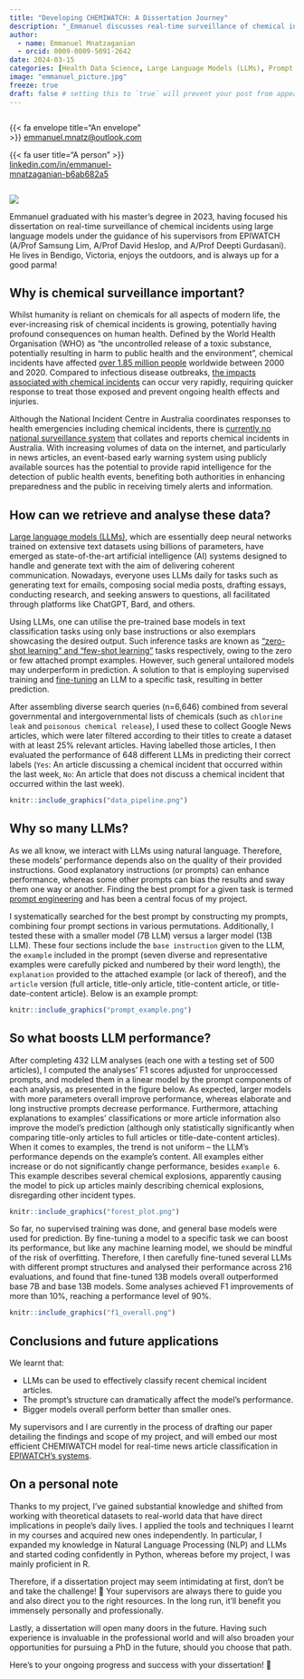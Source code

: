 ```yaml
---
title: "Developing CHEMIWATCH: A Dissertation Journey"
description: "_Emmanuel discusses real-time surveillance of chemical incidents using large language models_"
author:
  - name: Emmanuel Mnatzaganian
  - orcid: 0009-0009-5091-2642
date: 2024-03-15
categories: [Health Data Science, Large Language Models (LLMs), Prompt Engineering] # self-defined categories
image: "emmanuel_picture.jpg"
freeze: true
draft: false # setting this to `true` will prevent your post from appearing on your listing page until you're ready!
---
```


<div style="display:grid; grid-template-columns: 1fr 1fr;">

<div>

::: author-meta-content
{{< fa envelope title="An envelope" >}} <a href="mailto:emmanuel.mnatz@outlook.com">emmanuel.mnatz@outlook.com</a>
:::

::: author-meta-content
{{< fa user title="A person" >}} <a href="https://www.linkedin.com/in/emmanuel-mnatzaganian-b6ab682a5/">linkedin.com/in/emmanuel-mnatzaganian-b6ab682a5</a>
:::

</div>


</div>

::: aside 

::: {.round-border}
![](emmanuel_picture.jpg)
:::

Emmanuel graduated with his master's degree in 2023, having focused his dissertation on real-time surveillance of chemical incidents using large language models under the guidance of his supervisors from EPIWATCH (A/Prof Samsung Lim, A/Prof David Heslop, and A/Prof Deepti Gurdasani). He lives in Bendigo, Victoria, enjoys the outdoors, and is always up for a good parma!
:::

## Why is chemical surveillance important?

Whilst humanity is reliant on chemicals for all aspects of modern life, the ever-increasing risk of chemical incidents is growing, potentially having profound consequences on human health. Defined by the World Health Organisation (WHO) as "the uncontrolled release of a toxic substance, potentially resulting in harm to public health and the environment", chemical incidents have affected [over 1.85 million people](https://www.who.int/tools/compendium-on-health-and-environment/chemicals) worldwide between 2000 and 2020. Compared to infectious disease outbreaks, [the impacts associated with chemical incidents](https://www.health.gov.au/sites/default/files/documents/2022/07/australian-clinical-guidelines-for-acute-exposures-to-chemical-agents-of-health-concern.pdf) can occur very rapidly, requiring quicker response to treat those exposed and prevent ongoing health effects and injuries.

Although the National Incident Centre in Australia coordinates responses to health emergencies including chemical incidents, there is [currently no national surveillance system](https://www.sciencedirect.com/science/article/pii/S132602002300540X?via%3Dihub) that collates and reports chemical incidents in Australia. With increasing volumes of data on the internet, and particularly in news articles, an event-based early warning system using publicly available sources has the potential to provide rapid intelligence for the detection of public health events, benefiting both authorities in enhancing preparedness and the public in receiving timely alerts and information.


## How can we retrieve and analyse these data?

[Large language models (LLMs)](https://onlinelibrary.wiley.com/doi/10.1002/hcs2.61), which are essentially deep neural networks trained on extensive text datasets using billions of parameters, have emerged as state-of-the-art artificial intelligence (AI) systems designed to handle and generate text with the aim of delivering coherent communication. Nowadays, everyone uses LLMs daily for tasks such as generating text for emails, composing social media posts, drafting essays, conducting research, and seeking answers to questions, all facilitated through platforms like ChatGPT, Bard, and others.

Using LLMs, one can utilise the pre-trained base models in text classification tasks using only base instructions or also exemplars showcasing the desired output. Such inference tasks are known as [“zero-shot learning” and “few-shot learning”](https://arxiv.org/abs/2005.14165) tasks respectively, owing to the zero or few attached prompt examples. However, such general untailored models may underperform in prediction. A solution to that is employing supervised training and [fine-tuning](https://arxiv.org/abs/2210.11416) an LLM to a specific task, resulting in better prediction.

After assembling diverse search queries (n=6,646) combined from several governmental and intergovernmental lists of chemicals (such as `chlorine leak` and `poisonous chemical release`), I used these to collect Google News articles, which were later filtered according to their titles to create a dataset with at least 25% relevant articles. Having labelled those articles, I then evaluated the performance of 648 different LLMs in predicting their correct labels (`Yes`: An article discussing a chemical incident that occurred within the last week, `No`: An article that does not discuss a chemical incident that occurred within the last week).

```r
knitr::include_graphics("data_pipeline.png")

```

## Why so many LLMs?

As we all know, we interact with LLMs using natural language. Therefore, these models' performance depends also on the quality of their provided instructions. Good explanatory instructions (or prompts) can enhance performance, whereas some other prompts can bias the results and sway them one way or another. Finding the best prompt for a given task is termed [prompt engineering](https://www.ncbi.nlm.nih.gov/pmc/articles/PMC10585440/) and has been a central focus of my project.

I systematically searched for the best prompt by constructing my prompts, combining four prompt sections in various permutations. Additionally, I tested these with a smaller model (7B LLM) versus a larger model (13B LLM). These four sections include the `base instruction` given to the LLM, the `example` included in the prompt (seven diverse and representative examples were carefully picked and numbered by their word length), the `explanation` provided to the attached example (or lack of thereof), and the `article` version (full article, title-only article, title-content article, or title-date-content article). Below is an example prompt:

```r
knitr::include_graphics("prompt_example.png")
```


## So what boosts LLM performance?

After completing 432 LLM analyses (each one with a testing set of 500 articles), I computed the analyses' F1 scores adjusted for unproccessed prompts, and modeled them in a linear model by the prompt components of each analysis, as presented in the figure below. As expected, larger models with more parameters overall improve performance, whereas elaborate and long instructive prompts decrease performance. Furthermore, attaching explanations to examples' classifications or more article information also improve the model's prediction (although only statistically significantly when comparing title-only articles to full articles or title-date-content articles). When it comes to examples, the trend is not uniform -- the LLM's performance depends on the example's content. All examples either increase or do not significantly change performance, besides `example 6`. This example describes several chemical explosions, apparently causing the model to pick up articles mainly describing chemical explosions, disregarding other incident types.


```r
knitr::include_graphics("forest_plot.png")
```


So far, no supervised training was done, and general base models were used for prediction. By fine-tuning a model to a specific task we can boost its performance, but like any machine learning model, we should be mindful of the risk of overfitting. 
Therefore, I then carefully fine-tuned several LLMs with different prompt structures and analysed their performance across 216 evaluations, and found that fine-tuned 13B models overall outperformed base 7B and base 13B models. Some analyses achieved F1 improvements of more than 10%, reaching a performance level of 90%.


```r
knitr::include_graphics("f1_overall.png")
```


## Conclusions and future applications

We learnt that:

* LLMs can be used to effectively classify recent chemical incident articles.
* The prompt's structure can dramatically affect the model’s performance.
* Bigger models overall perform better than smaller ones.


My supervisors and I are currently in the process of drafting our paper detailing the findings and scope of my project, and will embed our most efficient CHEMIWATCH model for real-time news article classification in [EPIWATCH’s systems](https://www.epiwatch.org/).



## On a personal note
Thanks to my project, I've gained substantial knowledge and shifted from working with theoretical datasets to real-world data that have direct implications in people's daily lives. I applied the tools and techniques I learnt in my courses and acquired new ones independently. In particular, I expanded my knowledge in Natural Language Processing (NLP) and LLMs and started coding confidently in Python, whereas before my project, I was mainly proficient in R.

Therefore, if a dissertation project may seem intimidating at first, don't be and take the challenge! 🙂 Your supervisors are always there to guide you and also direct you to the right resources. In the long run, it'll benefit you immensely personally and professionally.

Lastly, a dissertation will open many doors in the future. Having such experience is invaluable in the professional world and will also broaden your opportunities for pursuing a PhD in the future, should you choose that path.

Here's to your ongoing progress and success with your dissertation! 🌟
